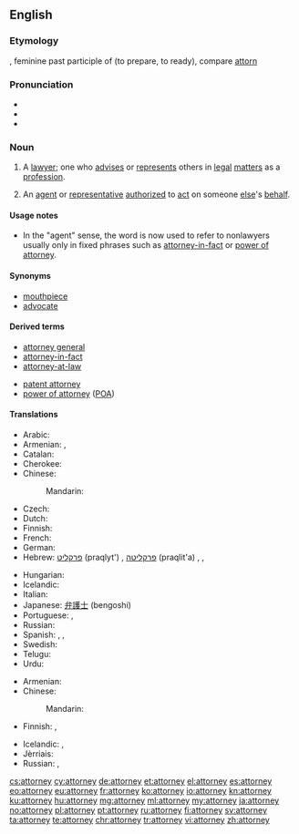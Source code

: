 ==English==

===Etymology===
{{rfv-etymology|lang=en}} {{etyl|fro|en}} {{term|atornee|lang=fro}}, feminine past participle of {{term|atorner|lang=fro}} (to prepare, to ready), compare [[attorn]]

===Pronunciation===
* {{X-SAMPA|/@"t3`nI/}}
* {{audio|En-us-attorney.ogg|Audio (US)}}
* {{rhymes|ɜː(r)ni}}

===Noun===
{{en-noun}}

# {{context|US|lang=en}} A [[lawyer]]; one who [[advise]]s or [[represent]]s others in [[legal]] [[matter]]s as a [[profession]].
# An [[agent]] or [[representative]] [[authorize]]d to [[act]] on someone [[else]]'s [[behalf]].

====Usage notes====
* In the "agent" sense, the word is now used to refer to nonlawyers usually only in fixed phrases such as [[attorney-in-fact]] or [[power of attorney]].

====Synonyms====
* [[mouthpiece]] {{qualifier|slang}}
* [[advocate]]

====Derived terms====
{{der-top|}}
* [[attorney general]]
* [[attorney-in-fact]]
* [[attorney-at-law]]
{{der-mid}}
* [[patent attorney]]
* [[power of attorney]] ([[POA]])
{{der-bottom}}

====Translations====
{{trans-top|lawyer}}
* Arabic: {{t-|ar|محامٍ|tr=muħāmin|m}}
* Armenian: {{t-|hy|փաստաբան|tr=p’astaban}},  {{t-|hy|իրավաբան|tr=iravaban}}
* Catalan: {{t+|ca|advocat}}
* Cherokee: {{t-|chr|ᏗᏘᏲᎯᎯ|tr=ditiyohihi|sc=Cher}}
* Chinese:
*: Mandarin: {{t-|cmn|律师|sc=Hani}}
* Czech: {{t+|cs|advokát|m}}
* Dutch: {{t+|nl|advocaat|m|f}}
* Finnish: {{t+|fi|asianajaja}}
* French: {{t+|fr|avocat|m}}
* German: {{t+|de|Rechtsanwalt|m}}
* Hebrew: [[פרקליט]] (praqlyt') {{m}}, [[פרקליטה]] (praqlit'a) {{f}}, {{t+|he|עורך דין|m|alt=עֹרֵךְ דִּין|tr=orekh din}}, {{t-|he|עורכת דין|f|alt=עֹרֶכֶת דִּין|tr=orekhet din}}
{{trans-mid}}
* Hungarian: {{t+|hu|ügyész}}
* Icelandic: {{t-|is|lögfræðingur|m}}
* Italian: {{t+|it|avvocato}}
* Japanese: [[弁護士]] (bengoshi)
* Portuguese: {{t+|pt|advogado|m}},  {{t-|pt|advogada|f}}
* Russian: {{t+|ru|адвокат}}
* Spanish: {{t+|es|abogado|m}}, {{t+|es|abogada|f}}, {{t-|es|notario|m}}
* Swedish: {{t+|sv|advokat|c}}
* Telugu: {{t+|te|న్యాయవాది|tr=nyaayavaadi}}
* Urdu: {{t-|ur|وکیل|m|f|tr=vakeel}}
{{trans-bottom}}

{{trans-top|agent/representative}}
* Armenian: {{t-|hy|հավատարմատար|tr=havatarmatar}}
* Chinese:
*: Mandarin: {{t-|cmn|代理|sc=Hani}}
* Finnish: {{t-|fi|oikeudenkäyntiasiamies}}, {{t+|fi|asiamies}}
{{trans-mid}}
* Icelandic: {{t-|is|fulltrúi|m}}, {{t-|is|umboðsmaður|m}}
* Jèrriais: {{tø|roa-jer|protchuleux|m}}
* Russian: {{t+|ru|представитель}}, {{t+|ru|поверенный}}
{{trans-bottom}}

[[cs:attorney]]
[[cy:attorney]]
[[de:attorney]]
[[et:attorney]]
[[el:attorney]]
[[es:attorney]]
[[eo:attorney]]
[[eu:attorney]]
[[fr:attorney]]
[[ko:attorney]]
[[io:attorney]]
[[kn:attorney]]
[[ku:attorney]]
[[hu:attorney]]
[[mg:attorney]]
[[ml:attorney]]
[[my:attorney]]
[[ja:attorney]]
[[no:attorney]]
[[pl:attorney]]
[[pt:attorney]]
[[ru:attorney]]
[[fi:attorney]]
[[sv:attorney]]
[[ta:attorney]]
[[te:attorney]]
[[chr:attorney]]
[[tr:attorney]]
[[vi:attorney]]
[[zh:attorney]]